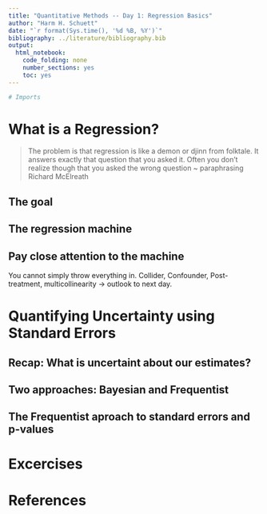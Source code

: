 ```yaml
---
title: "Quantitative Methods -- Day 1: Regression Basics"
author: "Harm H. Schuett"
date: "`r format(Sys.time(), '%d %B, %Y')`"
bibliography: ../literature/bibliography.bib
output: 
  html_notebook: 
    code_folding: none
    number_sections: yes
    toc: yes
---
```


```r
# Imports
```

# What is a Regression?

> The problem is that regression is like a demon or djinn from folktale. It answers exactly that question that you asked it. Often you don't realize though that you asked the wrong question ~ paraphrasing Richard McElreath


## The goal

## The regression machine

## Pay close attention to the machine

You cannot simply throw everything in.
Collider, Confounder, Post-treatment, multicollinearity -> outlook to next day.

# Quantifying Uncertainty using Standard Errors

## Recap: What is uncertaint about our estimates?

## Two approaches: Bayesian and Frequentist

## The Frequentist aproach to standard errors and p-values

# Excercises

# References
